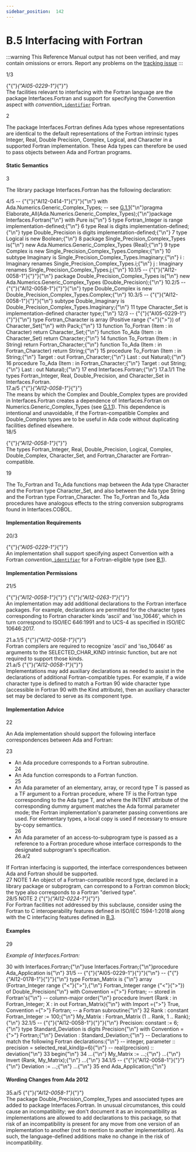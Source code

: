 ```yaml
---
sidebar_position:  142
---
```


# B.5 Interfacing with Fortran

:::warning
This Reference Manual output has not been verified,
and may contain omissions or errors.
Report any problems on the [tracking issue](https://github.com/ada-lang-io/ada-lang-io/issues/20)
:::


<AnnotatedOnly>
<MarginText>
1/3
</MarginText>
</AnnotatedOnly>
<p>{"{"}<em>{"AI05-0229-1"}</em>{"}"} <br />The facilities relevant to interfacing with the Fortran language are the package Interfaces.Fortran and support for specifying the Convention aspect with <em>convention_</em><code><a href="../AA-2/AA-2.3#S0002">identifier</a></code> Fortran.<br /></p>

<AnnotatedOnly>
<MarginText>
2
</MarginText>
</AnnotatedOnly>
<p>The package Interfaces.Fortran defines Ada types whose representations are identical to the default representations of the Fortran intrinsic types Integer, Real, Double Precision, Complex, Logical, and Character in a supported Fortran implementation. These Ada types can therefore be used to pass objects between Ada and Fortran programs. <br /></p>


#### Static Semantics

<AnnotatedOnly>
<MarginText>
3
</MarginText>
</AnnotatedOnly>
<p>The library package Interfaces.Fortran has the following declaration: <br /></p>

<AnnotatedOnly>
<MarginText>
4/5
</MarginText>
</AnnotatedOnly>
<CodeBlock language="ada">
--  {"{"}{"AI12-0414-1"}{"}"}{"\n"} with Ada.Numerics.Generic_Complex_Types;  -- see <a href="../AA-G/AA-G.1#Subclause_G.1.1">G.1.1</a>{"\n"}pragma Elaborate_All(Ada.Numerics.Generic_Complex_Types);{"\n"}package Interfaces.Fortran{"\n"}   with Pure is{"\n"}
<AnnotatedOnly>
<MarginText>
5
</MarginText>
</AnnotatedOnly>
   type Fortran_Integer is range implementation-defined;{"\n"}
<AnnotatedOnly>
<MarginText>
6
</MarginText>
</AnnotatedOnly>
   type Real             is digits implementation-defined;{"\n"}   type Double_Precision is digits implementation-defined;{"\n"}
<AnnotatedOnly>
<MarginText>
7
</MarginText>
</AnnotatedOnly>
   type Logical is new Boolean;{"\n"}
<AnnotatedOnly>
<MarginText>
8
</MarginText>
</AnnotatedOnly>
   package Single_Precision_Complex_Types is{"\n"}      new Ada.Numerics.Generic_Complex_Types (Real);{"\n"}
<AnnotatedOnly>
<MarginText>
9
</MarginText>
</AnnotatedOnly>
   type Complex is new Single_Precision_Complex_Types.Complex;{"\n"}
<AnnotatedOnly>
<MarginText>
10
</MarginText>
</AnnotatedOnly>
   subtype Imaginary is Single_Precision_Complex_Types.Imaginary;{"\n"}   i : Imaginary renames Single_Precision_Complex_Types.i;{"\n"}   j : Imaginary renames Single_Precision_Complex_Types.j;{"\n"}
<AnnotatedOnly>
<MarginText>
10.1/5
</MarginText>
</AnnotatedOnly>
--  {"{"}{"AI12-0058-1"}{"}"}{"\n"}    package Double_Precision_Complex_Types is{"\n"}      new Ada.Numerics.Generic_Complex_Types (Double_Precision);{"\n"}
<AnnotatedOnly>
<MarginText>
10.2/5
</MarginText>
</AnnotatedOnly>
--  {"{"}{"AI12-0058-1"}{"}"}{"\n"}    type Double_Complex is new Double_Precision_Complex_Types.Complex;{"\n"}
<AnnotatedOnly>
<MarginText>
10.3/5
</MarginText>
</AnnotatedOnly>
--  {"{"}{"AI12-0058-1"}{"}"}{"\n"}    subtype Double_Imaginary is Double_Precision_Complex_Types.Imaginary;{"\n"}
<AnnotatedOnly>
<MarginText>
11
</MarginText>
</AnnotatedOnly>
   type Character_Set is implementation-defined character type;{"\n"}
<AnnotatedOnly>
<MarginText>
12/3
</MarginText>
</AnnotatedOnly>
--  {"{"}{"AI05-0229-1"}{"}"}{"\n"}    type Fortran_Character is array (Positive range {"<"}{">"}) of Character_Set{"\n"}      with Pack;{"\n"}
<AnnotatedOnly>
<MarginText>
13
</MarginText>
</AnnotatedOnly>
   function To_Fortran (Item : in Character) return Character_Set;{"\n"}   function To_Ada (Item : in Character_Set) return Character;{"\n"}
<AnnotatedOnly>
<MarginText>
14
</MarginText>
</AnnotatedOnly>
   function To_Fortran (Item : in String) return Fortran_Character;{"\n"}   function To_Ada     (Item : in Fortran_Character) return String;{"\n"}
<AnnotatedOnly>
<MarginText>
15
</MarginText>
</AnnotatedOnly>
   procedure To_Fortran (Item       : in String;{"\n"}                         Target     : out Fortran_Character;{"\n"}                         Last       : out Natural);{"\n"}
<AnnotatedOnly>
<MarginText>
16
</MarginText>
</AnnotatedOnly>
   procedure To_Ada (Item     : in Fortran_Character;{"\n"}                     Target   : out String;{"\n"}                     Last     : out Natural);{"\n"}
<AnnotatedOnly>
<MarginText>
17
</MarginText>
</AnnotatedOnly>
end Interfaces.Fortran;{"\n"}
<AnnotatedOnly>
<MarginText>
17.a.1/1
</MarginText>
</AnnotatedOnly>

</CodeBlock>
<Admonition type="aarm" aarm="implementation-defined" title="Implementation defined: ">
<strong></strong>The types Fortran_Integer, Real, Double_Precision, and Character_Set in Interfaces.Fortran.<br /></Admonition>

<AnnotatedOnly>
<MarginText>
17.a/5
</MarginText>
</AnnotatedOnly>
<Admonition type="aarm" aarm="ramification" title="Ramification: ">
<strong></strong>{"{"}<em>{"AI12-0058-1"}</em>{"}"} <br />The means by which the Complex and Double_Complex types are provided in Interfaces.Fortran creates a dependence of Interfaces.Fortran on Numerics.Generic_Complex_Types (see <a href="../AA-G/AA-G.1#Subclause_G.1.1">G.1.1</a>). This dependence is intentional and unavoidable, if the Fortran-compatible Complex and Double_Complex types are to be useful in Ada code without duplicating facilities defined elsewhere. <br /></Admonition>

<AnnotatedOnly>
<MarginText>
18/5
</MarginText>
</AnnotatedOnly>
<p>{"{"}<em>{"AI12-0058-1"}</em>{"}"} <br />The types Fortran_Integer, Real, Double_Precision, Logical, Complex, Double_Complex, Character_Set, and Fortran_Character are Fortran-compatible.<br /></p>

<AnnotatedOnly>
<MarginText>
19
</MarginText>
</AnnotatedOnly>
<p>The To_Fortran and To_Ada functions map between the Ada type Character and the Fortran type Character_Set, and also between the Ada type String and the Fortran type Fortran_Character. The To_Fortran and To_Ada procedures have analogous effects to the string conversion subprograms found in Interfaces.COBOL. <br /></p>


#### Implementation Requirements

<AnnotatedOnly>
<MarginText>
20/3
</MarginText>
</AnnotatedOnly>
<p>{"{"}<em>{"AI05-0229-1"}</em>{"}"} <br />An implementation shall support specifying aspect Convention with a Fortran <em>convention</em>_<code><a href="../AA-2/AA-2.3#S0002">identifier</a></code> for a Fortran-eligible type (see <a href="../AA-B/AA-B.1">B.1</a>). <br /></p>


#### Implementation Permissions

<AnnotatedOnly>
<MarginText>
21/5
</MarginText>
</AnnotatedOnly>
<p>{"{"}<em>{"AI12-0058-1"}</em>{"}"} {"{"}<em>{"AI12-0263-1"}</em>{"}"} <br />An implementation may add additional declarations to the Fortran interface packages. For example, declarations are permitted for the character types corresponding to Fortran character kinds 'ascii' and 'iso_10646', which in turn correspond to ISO/IEC 646:1991 and to UCS-4 as specified in ISO/IEC 10646:2017. <br /></p>

<AnnotatedOnly>
<MarginText>
21.a.1/5
</MarginText>
</AnnotatedOnly>
<Admonition type="aarm" aarm="reason" title="Reason: ">
<strong></strong>{"{"}<em>{"AI12-0058-1"}</em>{"}"} <br />Fortran compilers are required to recognize 'ascii' and 'iso_10646' as arguments to the SELECTED_CHAR_KIND intrinsic function, but are not required to support those kinds. <br /></Admonition>

<AnnotatedOnly>
<MarginText>
21.a/5
</MarginText>
</AnnotatedOnly>
<Admonition type="aarm" aarm="discussion" title="Discussion: ">
<strong></strong>{"{"}<em>{"AI12-0058-1"}</em>{"}"} <br />Implementations may add auxiliary declarations as needed to assist in the declarations of additional Fortran-compatible types. For example,  if a wide character type is defined to match a Fortran 90 wide character type (accessible in Fortran 90 with the Kind attribute), then an auxiliary character set may be declared to serve as its component type. <br /></Admonition>


#### Implementation Advice

<AnnotatedOnly>
<MarginText>
22
</MarginText>
</AnnotatedOnly>
<p>An Ada implementation should support the following interface correspondences between Ada and Fortran: <br /></p>

<AnnotatedOnly>
<MarginText>
23
</MarginText>
</AnnotatedOnly>
<ul>
<li>An Ada procedure corresponds to a Fortran subroutine.<br /></li>
<AnnotatedOnly>
<MarginText>
24
</MarginText>
</AnnotatedOnly>
<li>An Ada function corresponds to a Fortran function.<br /></li>
<AnnotatedOnly>
<MarginText>
25
</MarginText>
</AnnotatedOnly>
<li>An Ada parameter of an elementary, array, or record type T is passed as a TF argument to a Fortran procedure, where TF is the Fortran type corresponding to the Ada type T, and where the INTENT attribute of the corresponding dummy argument matches the Ada formal parameter mode; the Fortran implementation's parameter passing conventions are used. For elementary types, a local copy is used if necessary to ensure by-copy semantics.<br /></li>
<AnnotatedOnly>
<MarginText>
26
</MarginText>
</AnnotatedOnly>
<li>An Ada parameter of an access-to-subprogram type is passed as a reference to a Fortran procedure whose interface corresponds to the designated subprogram's specification. <br /></li>
<AnnotatedOnly>
<MarginText>
26.a/2
</MarginText>
</AnnotatedOnly>
</ul>
<Admonition type="aarm" aarm="implementation-advice" title="Implementation Advice">
<strong></strong>If Fortran interfacing is supported, the interface correspondences between Ada and Fortran should be supported.<br /></Admonition>

<AnnotatedOnly>
<MarginText>
27
</MarginText>
</AnnotatedOnly>
<Admonition type="aarm" aarm="note" title="Note: ">
NOTE 1   An object of a Fortran-compatible record type, declared in a library package or subprogram, can correspond to a Fortran common block; the type also corresponds to a Fortran "derived type".<br /></Admonition>

<AnnotatedOnly>
<MarginText>
28/5
</MarginText>
</AnnotatedOnly>
<Admonition type="aarm" aarm="note" title="Note: ">
NOTE 2   {"{"}<em>{"AI12-0224-1"}</em>{"}"} <br />For Fortran facilities not addressed by this subclause, consider using the Fortran to C interoperability features defined in ISO/IEC 1594-1:2018 along with the C interfacing features defined in <a href="../AA-B/AA-B.3">B.3</a>.<br /></Admonition>


#### Examples

<AnnotatedOnly>
<MarginText>
29
</MarginText>
</AnnotatedOnly>
<p><em>Example of Interfaces.Fortran:</em> <br /></p>

<AnnotatedOnly>
<MarginText>
30
</MarginText>
</AnnotatedOnly>
<CodeBlock language="ada">
with Interfaces.Fortran;{"\n"}use Interfaces.Fortran;{"\n"}procedure Ada_Application is{"\n"}
<AnnotatedOnly>
<MarginText>
31/5
</MarginText>
</AnnotatedOnly>
--  {"{"}{"AI05-0229-1"}{"}"}{"\n"} --  {"{"}{"AI12-0178-1"}{"}"}{"\n"}    type Fortran_Matrix is {"\n"}      array (Fortran_Integer range {"<"}{">"},{"\n"}             Fortran_Integer range {"<"}{">"}) of Double_Precision{"\n"}      with Convention ={">"} Fortran;                  -- stored in Fortran's{"\n"}                                                   -- column-major order{"\n"}   procedure Invert (Rank : in Fortran_Integer; X : in out Fortran_Matrix){"\n"}      with Import ={">"} True, Convention ={">"} Fortran; -- a Fortran subroutine{"\n"}
<AnnotatedOnly>
<MarginText>
32
</MarginText>
</AnnotatedOnly>
   Rank      : constant Fortran_Integer := 100;{"\n"}   My_Matrix : Fortran_Matrix (1 .. Rank, 1 .. Rank);{"\n"}
<AnnotatedOnly>
<MarginText>
32.1/5
</MarginText>
</AnnotatedOnly>
--  {"{"}{"AI12-0058-1"}{"}"}{"\n"}    Precision: constant := 6;{"\n"}   type Standard_Deviation is digits Precision{"\n"}      with Convention ={">"} Fortran;{"\n"}   Deviation : Standard_Deviation;{"\n"}      -- Declarations to match the following Fortran declarations:{"\n"}      --   integer, parameter :: precision = selected_real_kind(p=6){"\n"}      --   real(precision) :: deviation{"\n"}
<AnnotatedOnly>
<MarginText>
33
</MarginText>
</AnnotatedOnly>
begin{"\n"}
<AnnotatedOnly>
<MarginText>
34
</MarginText>
</AnnotatedOnly>
   ...{"\n"}   My_Matrix := ...;{"\n"}   ...{"\n"}   Invert (Rank, My_Matrix);{"\n"}   ...{"\n"}
<AnnotatedOnly>
<MarginText>
34.1/5
</MarginText>
</AnnotatedOnly>
--  {"{"}{"AI12-0058-1"}{"}"}{"\n"}    Deviation := ...;{"\n"}   ...{"\n"}
<AnnotatedOnly>
<MarginText>
35
</MarginText>
</AnnotatedOnly>
end Ada_Application;{"\n"}

</CodeBlock>

#### Wording Changes from Ada 2012

<AnnotatedOnly>
<MarginText>
35.a/5
</MarginText>
</AnnotatedOnly>
<Admonition type="aarm" aarm="correction" title="Correction:">
{"{"}<em>{"AI12-0058-1"}</em>{"}"} <strong><br /></strong> The package Double_Precision_Complex_Types and associated types are added to package Interfaces.Fortran. In unusual circumstances, this could cause an incompatibility; we don't document it as an incompatibility as implementations are allowed to add declarations to this package, so that risk of an incompatibility is present for any move from one version of an implementation to another (not to mention to another implementation). As such, the language-defined additions make no change in the risk of incompatibility. <br /></Admonition>

